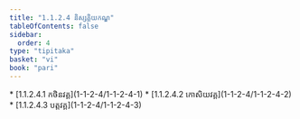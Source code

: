 ```yaml
---
title: "1.1.2.4 និស្សគ្គិយកណ្ឌ"
tableOfContents: false
sidebar:
  order: 4
type: "tipitaka"
basket: "vi"
book: "pari"
---
```



<DynamicBreadcrumb />



<TableOfContents book="pari" section="1.1.2.4">
* [1.1.2.4.1 កថិនវគ្គ](1-1-2-4/1-1-2-4-1)
* [1.1.2.4.2 កោសិយវគ្គ](1-1-2-4/1-1-2-4-2)
* [1.1.2.4.3 បត្តវគ្គ](1-1-2-4/1-1-2-4-3)
</TableOfContents>